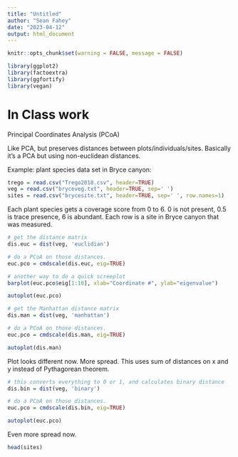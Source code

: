 ```yaml
---
title: "Untitled"
author: "Sean Fahey"
date: "2023-04-12"
output: html_document
---
```


```r
knitr::opts_chunk$set(warning = FALSE, message = FALSE) 

library(ggplot2)
library(factoextra)
library(ggfortify)
library(vegan)
```


# In Class work

Principal Coordinates Analysis (PCoA)

Like PCA, but preserves distances between plots/individuals/sites. Basically 
it's a PCA but using non-euclidean distances.

Example: plant species data set in Bryce canyon:
```r
trego = read.csv("Trego2018.csv", header=TRUE)
veg = read.csv("bryceveg.txt", header=TRUE, sep=' ')
sites = read.csv("brycesite.txt", header=TRUE, sep=' ', row.names=1)
```
Each plant species gets a coverage score from 0 to 6. 0 is not present, 0.5 is
trace presence, 6 is abundant. Each row is a site in Bryce canyon that was 
measured.

```r
# get the distance matrix
dis.euc = dist(veg, 'euclidian')

# do a PCoA on those distances.
euc.pco = cmdscale(dis.euc, eig=TRUE)

# another way to do a quick screeplot
barplot(euc.pco$eig[1:10], xlab="Coordinate #", ylab="eigenvalue")
```


```r
autoplot(euc.pco)
```


```r
# get the Manhattan distance matrix
dis.man = dist(veg, 'manhattan')

# do a PCoA on those distances.
euc.pco = cmdscale(dis.man, eig=TRUE)

autoplot(dis.man)
```
Plot looks different now. More spread. This uses sum of distances on x and y
instead of Pythagorean theorem. 

```r
# this converts everything to 0 or 1, and calculates binary distance
dis.bin = dist(veg, 'binary')

# do a PCoA on those distances.
euc.pco = cmdscale(dis.bin, eig=TRUE)

autoplot(euc.pco)
```
Even more spread now.

```r
head(sites)

```


```r

```


```r

```


```r

```


```r

```


```r

```


```r

```


```r

```


```r

```


```r

```


```r

```


```r

```


```r

```


```r

```


```r

```


```r

```


```r

```


```r

```


```r

```


```r

```


```r

```


```r

```


```r

```


```r

```


```r

```


```r

```


```r

```


```r

```


```r

```


```r

```


```r

```


```r

```


```r

```


```r

```


```r

```


```r

```


```r

```


```r

```


```r

```


```r

```


```r

```


```r

```


```r

```


```r

```


